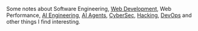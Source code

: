 Some notes about Software Engineering, [Web Development](/tags/web-development), Web Performance, [AI Engineering](/tags/ai-engineering), [AI Agents](/tags/ai-agents), [CyberSec](/tags/security), [Hacking](/tags/hacking), [DevOps](/tags/devops) and other things I find interesting.
